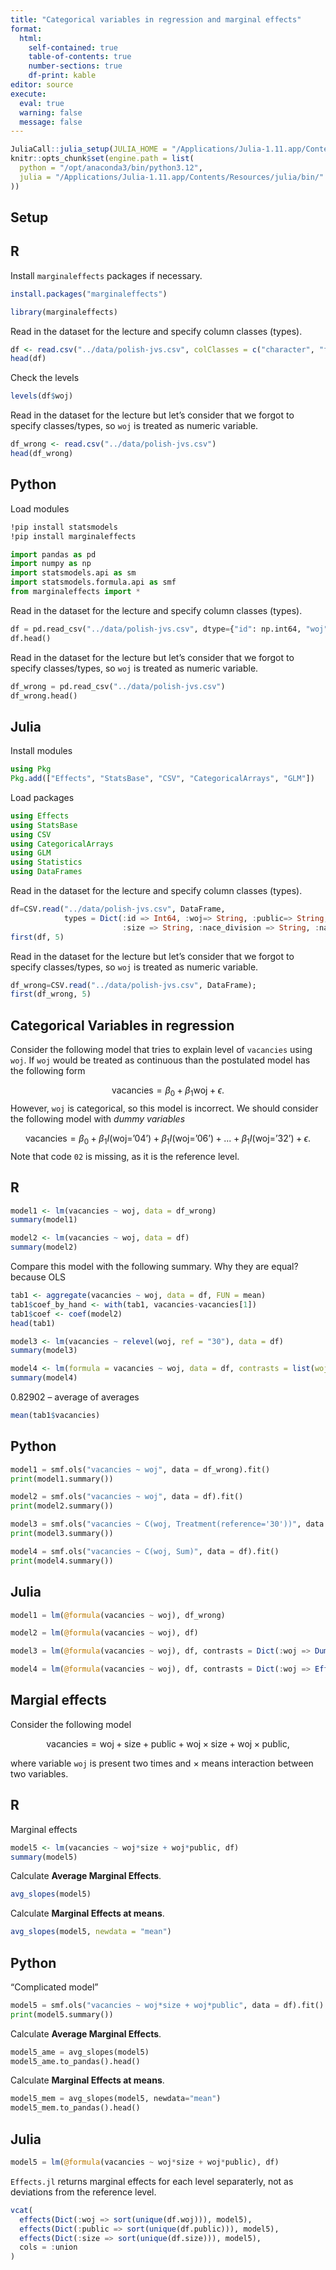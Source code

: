 ```yaml
---
title: "Categorical variables in regression and marginal effects"
format: 
  html:
    self-contained: true
    table-of-contents: true
    number-sections: true
    df-print: kable
editor: source
execute: 
  eval: true
  warning: false
  message: false
---
```


```r
JuliaCall::julia_setup(JULIA_HOME = "/Applications/Julia-1.11.app/Contents/Resources/julia/bin/")
knitr::opts_chunk$set(engine.path = list(
  python = "/opt/anaconda3/bin/python3.12",
  julia = "/Applications/Julia-1.11.app/Contents/Resources/julia/bin/"
))
```

## Setup

::: panel-tabset
## R

Install `marginaleffects` packages if necessary.

```r
install.packages("marginaleffects")
```

```r
library(marginaleffects)
```

Read in the dataset for the lecture and specify column classes (types).

```r
df <- read.csv("../data/polish-jvs.csv", colClasses = c("character", "factor", rep("character", 4), "numeric"))
head(df)
```

Check the levels

```r
levels(df$woj)
```

Read in the dataset for the lecture but let's consider that we forgot to
specify classes/types, so `woj` is treated as numeric variable.

```r
df_wrong <- read.csv("../data/polish-jvs.csv")
head(df_wrong)
```

## Python

Load modules

```bash
!pip install statsmodels 
!pip install marginaleffects
```

```python
import pandas as pd
import numpy as np
import statsmodels.api as sm
import statsmodels.formula.api as smf
from marginaleffects import *
```

Read in the dataset for the lecture and specify column classes (types).

```python
df = pd.read_csv("../data/polish-jvs.csv", dtype={"id": np.int64, "woj":str, "public":str,"size": str, "nace_division": str, "nace": str})
df.head()
```

Read in the dataset for the lecture but let's consider that we forgot to
specify classes/types, so `woj` is treated as numeric variable.

```python
df_wrong = pd.read_csv("../data/polish-jvs.csv")
df_wrong.head()
```

## Julia

Install modules

```julia
using Pkg
Pkg.add(["Effects", "StatsBase", "CSV", "CategoricalArrays", "GLM"])
```

Load packages

```julia
using Effects
using StatsBase
using CSV
using CategoricalArrays
using GLM
using Statistics
using DataFrames
```

Read in the dataset for the lecture and specify column classes (types).

```julia
df=CSV.read("../data/polish-jvs.csv", DataFrame, 
            types = Dict(:id => Int64, :woj=> String, :public=> String, 
                         :size => String, :nace_division => String, :nace => String));
first(df, 5)
```

Read in the dataset for the lecture but let's consider that we forgot to
specify classes/types, so `woj` is treated as numeric variable.

```julia
df_wrong=CSV.read("../data/polish-jvs.csv", DataFrame);
first(df_wrong, 5)
```
:::

## Categorical Variables in regression

Consider the following model that tries to explain level of `vacancies`
using `woj`. If `woj` would be treated as continuous than the postulated
model has the following form

$$
\text{vacancies} = \beta_0 + \beta_1\text{woj} + \epsilon.
$$ However, `woj` is categorical, so this model is incorrect. We should
consider the following model with *dummy variables*

$$
\text{vacancies} = \beta_0 + \beta_1I(\text{woj='04'})+ \beta_1I(\text{woj='06'}) + ... + \beta_1I(\text{woj='32'}) + \epsilon.
$$ Note that code `02` is missing, as it is the reference level.

::: panel-tabset
## R

```r
model1 <- lm(vacancies ~ woj, data = df_wrong)
summary(model1)
```

```r
model2 <- lm(vacancies ~ woj, data = df)
summary(model2)
```

Compare this model with the following summary. Why they are equal?
because OLS

```r
tab1 <- aggregate(vacancies ~ woj, data = df, FUN = mean)
tab1$coef_by_hand <- with(tab1, vacancies-vacancies[1])
tab1$coef <- coef(model2)
head(tab1)
```

```r
model3 <- lm(vacancies ~ relevel(woj, ref = "30"), data = df)
summary(model3)
```

```r
model4 <- lm(formula = vacancies ~ woj, data = df, contrasts = list(woj = contr.sum))
summary(model4)
```

0.82902 -- average of averages

```r
mean(tab1$vacancies)
```

## Python

```python
model1 = smf.ols("vacancies ~ woj", data = df_wrong).fit()
print(model1.summary())
```

```python
model2 = smf.ols("vacancies ~ woj", data = df).fit()
print(model2.summary())
```

```python
model3 = smf.ols("vacancies ~ C(woj, Treatment(reference='30'))", data = df).fit()
print(model3.summary())
```

```python
model4 = smf.ols("vacancies ~ C(woj, Sum)", data = df).fit()
print(model4.summary())
```

## Julia

```julia
model1 = lm(@formula(vacancies ~ woj), df_wrong)
```

```julia
model2 = lm(@formula(vacancies ~ woj), df)
```

```julia
model3 = lm(@formula(vacancies ~ woj), df, contrasts = Dict(:woj => DummyCoding(base="30")))
```

```julia
model4 = lm(@formula(vacancies ~ woj), df, contrasts = Dict(:woj => EffectsCoding()))
```
:::

## Margial effects

Consider the following model

$$
\text{vacancies} = \text{woj} + \text{size} + \text{public} + \text{woj}\times\text{size} +\text{woj}\times\text{public}, 
$$

where variable `woj` is present two times and $\times$ means interaction
between two variables.

::: panel-tabset
## R

Marginal effects

```r
model5 <- lm(vacancies ~ woj*size + woj*public, df)
summary(model5)
```

Calculate **Average Marginal Effects**.

```r
avg_slopes(model5)
```

Calculate **Marginal Effects at means**.

```r
avg_slopes(model5, newdata = "mean")
```

## Python

"Complicated model"

```python
model5 = smf.ols("vacancies ~ woj*size + woj*public", data = df).fit()
print(model5.summary())
```

Calculate **Average Marginal Effects**.

```python
model5_ame = avg_slopes(model5)
model5_ame.to_pandas().head()
```

Calculate **Marginal Effects at means**.

```python
model5_mem = avg_slopes(model5, newdata="mean")
model5_mem.to_pandas().head()
```

## Julia

```julia
model5 = lm(@formula(vacancies ~ woj*size + woj*public), df)
```

`Effects.jl` returns marginal effects for each level separaterly, not as
deviations from the reference level.

```julia
vcat(
  effects(Dict(:woj => sort(unique(df.woj))), model5),
  effects(Dict(:public => sort(unique(df.public))), model5),
  effects(Dict(:size => sort(unique(df.size))), model5), 
  cols = :union
)
```
:::
